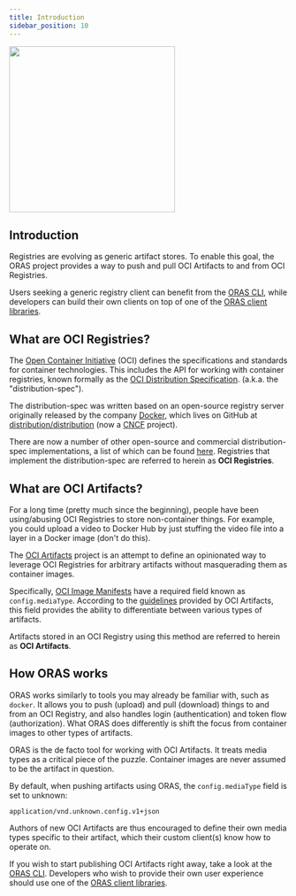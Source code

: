 ```yaml
---
title: Introduction
sidebar_position: 10
---
```


<img src="/img/oras.png" width="300" />

## Introduction

Registries are evolving as generic artifact stores.
To enable this goal, the ORAS project provides a way to
push and pull OCI Artifacts to and from OCI Registries.

Users seeking a generic registry client can benefit from the [ORAS CLI](./CLI/installation), while
developers can build their own clients on top of one of the [ORAS client libraries](./Client_libraries/overview).

## What are OCI Registries?

The [Open Container Initiative](https://opencontainers.org/) (OCI)
defines the specifications and standards for container technologies.
This includes the API for working with container registries, known
formally as the [OCI Distribution Specification](https://github.com/opencontainers/distribution-spec/blob/main/spec.md).
(a.k.a. the "distribution-spec").

The distribution-spec was written based on an open-source registry server originally
released by the company [Docker](http://docker.com/), which lives on
GitHub at [distribution/distribution](https://github.com/distribution/distribution)
(now a [CNCF](https://www.cncf.io/) project).

There are now a number of other open-source and commercial distribution-spec
implementations, a list of which can be found [here](https://github.com/opencontainers/oci-conformance/tree/main/distribution-spec).
Registries that implement the distribution-spec are referred to herein as **OCI Registries**.

## What are OCI Artifacts?

For a long time (pretty much since the beginning), people have been using/abusing OCI Registries
to store non-container things. For example, you could upload a video to Docker Hub
by just stuffing the video file into a layer in a Docker image (don't do this).

The [OCI Artifacts](https://github.com/opencontainers/artifacts) project is an attempt to
define an opinionated way to leverage OCI Registries for arbitrary artifacts without masquerading
them as container images.

Specifically, [OCI Image Manifests](https://github.com/opencontainers/image-spec/blob/master/manifest.md)
have a required field known as `config.mediaType`. According to the
[guidelines](https://github.com/opencontainers/artifacts/blob/master/artifact-authors.md)
provided by OCI Artifacts, this field provides the ability to differentiate between various types of artifacts.

Artifacts stored in an OCI Registry using this method are referred to herein as **OCI Artifacts**.

## How ORAS works

ORAS works similarly to tools you may already be familiar with, such as `docker`. It allows you to
push (upload) and pull (download) things to and from an OCI Registry, and also handles login (authentication)
and token flow (authorization). What ORAS does differently is
shift the focus from container images to other types of artifacts.

ORAS is the de facto tool for working with OCI Artifacts. It treats media types as a critical
piece of the puzzle. Container images are never assumed to be the artifact in question.

By default, when pushing artifacts using ORAS, the `config.mediaType` field is set to unknown:

```
application/vnd.unknown.config.v1+json
```

Authors of new OCI Artifacts are thus encouraged to define their own media types specific to
their artifact, which their custom client(s) know how to operate on.

If you wish to start publishing OCI Artifacts right away, take a look at the [ORAS CLI](./CLI/installation).
Developers who wish to provide their own user experience should use one of the
[ORAS client libraries](./Client_libraries/overview).

